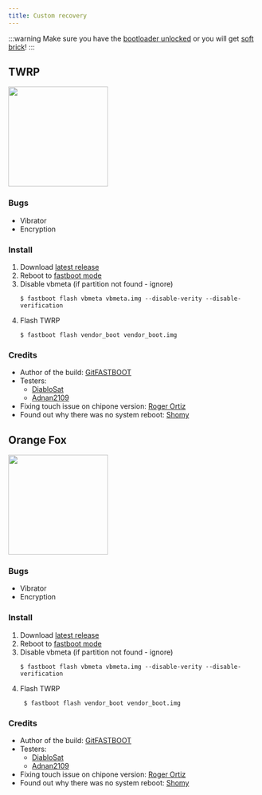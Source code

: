 ```yaml
---
title: Custom recovery
---
```


:::warning
Make sure you have the [bootloader unlocked](../dev/bootloader.md) or you will get [soft brick](../info/softbrick.md)!
:::

## TWRP

<img src={twrpImg} width="200" />

### Bugs
- Vibrator
- Encryption

### Install
1. Download [latest release](https://github.com/penangf/android_device_motorola_penangf-twrp/releases/download/Twrp/vendo_boot.img)
2. Reboot to [fastboot mode](../modes/fastboot)
3. Disable vbmeta (if partition not found - ignore)
    ```shell
    $ fastboot flash vbmeta vbmeta.img --disable-verity --disable-verification
    ```
4. Flash TWRP
    ```shell
    $ fastboot flash vendor_boot vendor_boot.img
    ```

### Credits
- Author of the build: [GitFASTBOOT](https://github.com/GitFASTBOOT)
- Testers:
    - [DiabloSat](https://github.com/progzone122)
    - [Adnan2109](https://github.com/Adnan2109)
- Fixing touch issue on chipone version: [Roger Ortiz ](https://github.com/R0rt1z2)
- Found out why there was no system reboot: [Shomy](https://github.com/shomykohai)

## Orange Fox

<img src={ofoxImg} width="200" />

### Bugs
- Vibrator
- Encryption

### Install
1. Download [latest release](https://github.com/penangf/android_device_motorola_penangf-twrp/releases/download/ofox/vendor_boot.img)
2. Reboot to [fastboot mode](../modes/fastboot)
3. Disable vbmeta (if partition not found - ignore)
    ```shell
    $ fastboot flash vbmeta vbmeta.img --disable-verity --disable-verification
    ```
4. Flash TWRP
    ```shell
     $ fastboot flash vendor_boot vendor_boot.img
    ```

### Credits
- Author of the build: [GitFASTBOOT](https://github.com/GitFASTBOOT)
- Testers:
  - [DiabloSat](https://github.com/progzone122)
  - [Adnan2109](https://github.com/Adnan2109)
- Fixing touch issue on chipone version: [Roger Ortiz ](https://github.com/R0rt1z2)
- Found out why there was no system reboot: [Shomy](https://github.com/shomykohai)